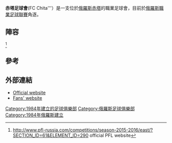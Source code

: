 {{Infobox football club
|clubname=赤塔足球會
|image=<!-- 檔案不存在 [[File:Logo_of_FC_Chita.png|logo]] ，可從英文維基百科取得 -->
|fullname=Football club Chita
|nickname=
|founded={{Start date and age|1974}}
|ground=[[赤塔|赤塔]]火车头体育场
|capacity=12,500
|chairman=[[Yevgeni_Alkhimov|Yevgeni Alkhimov]]
|manager=[[Konstantin_Dzutsev|Konstantin Dzutsev]]
|league=[[俄羅斯職業足球聯賽|俄羅斯職業足球聯賽]]
|season=2021–22
|position=俄乙2組，第 20 位
|pattern_la1=|pattern_b1=|pattern_ra1=
|leftarm1=e32636|body1=e32636|rightarm1=e32636|shorts1=000000|socks1=e32636
|pattern_la2=|pattern_b2=|pattern_ra2=
|leftarm2=50C878|body2=50C878|rightarm2=50C878|shorts2=50C878|socks2=50C878
}}
<!-- 檔案不存在 [[File:Logo_of_FC_Chita_(2005).gif|86px]] ，可從英文維基百科取得 -->
'''赤塔足球會'''(FC Chita'''）是一支位於[[俄羅斯|俄羅斯]][[赤塔|赤塔]]的職業足球會，目前於[[俄羅斯職業足球聯賽|俄羅斯職業足球聯賽]]角逐。

==陣容==
{{updated|2016年2月26日}}<REF>
http://www.pfl-russia.com/competitions/season-2015-2016/east/?SECTION_ID=61&ELEMENT_ID=290 {{Wayback|url=http://www.pfl-russia.com/competitions/season-2015-2016/east/?SECTION_ID=61&ELEMENT_ID=290 |date=20150924125621 }} official PFL website
</REF>

{{Fs start}}
{{fs player|no=|pos=GK|nat=RUS|name=[[David_Ikanovich|David Ikanovich]]}}
{{fs player|no=|pos=GK|nat=RUS|name=[[Aleksandr_Kosenko|Aleksandr Kosenko]]}}
{{fs player|no=|pos=GK|nat=RUS|name=[[Maksim_Schastlivtsev|Maksim Schastlivtsev]]}}
{{fs player|no=|pos=DF|nat=RUS|name=[[Vitali_Belichenko|Vitali Belichenko]]}}
{{fs player|no=|pos=DF|nat=RUS|name=[[Aleksandr_Bodyalov|Aleksandr Bodyalov]]}}
{{fs player|no=|pos=DF|nat=RUS|name=[[Artyom_Drobyshev|Artyom Drobyshev]]}}
{{fs player|no=|pos=DF|nat=RUS|name=[[Igor_Kuts|Igor Kuts]]}}
{{fs player|no=|pos=DF|nat=RUS|name=[[Aleksandr_Maslovskiy|Aleksandr Maslovskiy]]}}
{{fs player|no=|pos=DF|nat=RUS|name=[[Vitali_Nemerov|Vitali Nemerov]]}}
{{fs player|no=|pos=DF|nat=RUS|name=[[Aleksei_Podprugin|Aleksei Podprugin]]}}
{{fs player|no=|pos=DF|nat=RUS|name=Sergei Surikov}}
{{fs player|no=|pos=DF|nat=RUS|name=[[Andrei_Volgin_(footballer)|Andrei Volgin]]}}
{{fs player|no=|pos=DF|nat=RUS|name=[[Anatoli_Zakharov|Anatoli Zakharov]]}}
{{fs player|no=|pos=MF|nat=RUS|name=[[Andrei_Aleksandrov|Andrei Aleksandrov]]}}
{{fs player|no=|pos=MF|nat=RUS|name=[[Yevgeni_Bastov|Yevgeni Bastov]]}}
{{fs mid}}
{{fs player|no=|pos=MF|nat=RUS|name=Aleksei Belyakov}}
{{fs player|no=|pos=MF|nat=RUS|name=[[Sergei_Dudkin|Sergei Dudkin]]}}
{{fs player|no=|pos=MF|nat=RUS|name=[[Roman_Gavryush|Roman Gavryush]]}}
{{fs player|no=|pos=MF|nat=RUS|name=Nikita Koshechkin}}
{{fs player|no=|pos=MF|nat=RUS|name=[[Nikita_Krasotkin|Nikita Krasotkin]]}}
{{fs player|no=|pos=MF|nat=RUS|name=[[Sergei_Narylkov|Sergei Narylkov]]}}
{{fs player|no=|pos=MF|nat=RUS|name=Andrei Sharypov}}
{{fs player|no=|pos=MF|nat=RUS|name=[[Maksim_Yeruslanov|Maksim Yeruslanov]]}}
{{fs player|no=|pos=MF|nat=RUS|name=[[Pavel_Zakharov|Pavel Zakharov]]}}
{{fs player|no=|pos=FW|nat=RUS|name=[[Almaz_Fatikhov|Almaz Fatikhov]]}}
{{fs player|no=|pos=FW|nat=RUS|name=[[Anton_Kryuchkov|Anton Kryuchkov]]}}
{{fs player|no=|pos=FW|nat=RUS|name=[[Kirill_Kuleshov|Kirill Kuleshov]]}}
{{fs player|no=|pos=FW|nat=RUS|name=[[Andrei_Razborov|Andrei Razborov]]}}
{{fs player|no=|pos=FW|nat=RUS|name=Fridrikh Vekvart}}
{{Fs end}}

==參考==
{{Reflist}}

==外部連結==
*[http://www.fc-chita.com/ Official website]{{Wayback|url=http://www.fc-chita.com/ |date=20091125191852 }} {{ru icon}}
*[http://lokomotiv.chita.ru Fans' website] {{Wayback|url=http://lokomotiv.chita.ru/ |date=20210121013901 }} {{ru icon}}

[[Category:1984年建立的足球俱樂部|Category:1984年建立的足球俱樂部]]
[[Category:俄羅斯足球俱樂部|Category:俄羅斯足球俱樂部]]
[[Category:1984年俄羅斯建立|Category:1984年俄羅斯建立]]